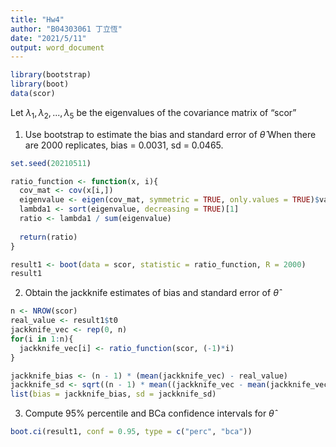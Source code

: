 ---
title: "Hw4"
author: "B04303061 丁立恆"
date: "2021/5/11"
output: word_document
---

```{r}
library(bootstrap)
library(boot)
data(scor)
```

Let $\lambda_1,\lambda_2,...,\lambda_5$ be the eigenvalues of the covariance matrix of "scor"

(1) Use bootstrap to estimate the bias and standard error of $\hat{\theta}$
When there are 2000 replicates, bias = 0.0031, sd = 0.0465.
```{r}
set.seed(20210511)

ratio_function <- function(x, i){
  cov_mat <- cov(x[i,])
  eigenvalue <- eigen(cov_mat, symmetric = TRUE, only.values = TRUE)$values
  lambda1 <- sort(eigenvalue, decreasing = TRUE)[1]
  ratio <- lambda1 / sum(eigenvalue)
  
  return(ratio)
}

result1 <- boot(data = scor, statistic = ratio_function, R = 2000)
result1
```

(2) Obtain the jackknife estimates of bias and standard error of $\hat{\theta}$
```{r}
n <- NROW(scor)
real_value <- result1$t0
jackknife_vec <- rep(0, n)
for(i in 1:n){
  jackknife_vec[i] <- ratio_function(scor, (-1)*i)
}

jackknife_bias <- (n - 1) * (mean(jackknife_vec) - real_value)
jackknife_sd <- sqrt((n - 1) * mean((jackknife_vec - mean(jackknife_vec))^2) )
list(bias = jackknife_bias, sd = jackknife_sd)
```

(3) Compute 95% percentile and BCa confidence intervals for $\hat{\theta}$
```{r}
boot.ci(result1, conf = 0.95, type = c("perc", "bca"))
```